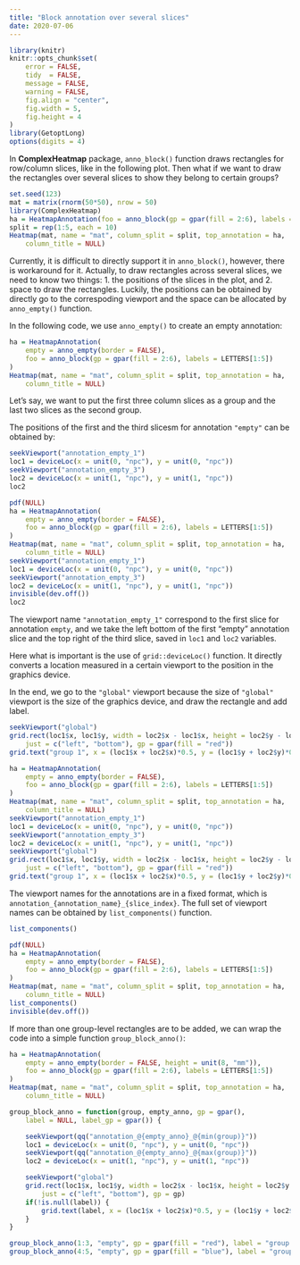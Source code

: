 ```yaml
---
title: "Block annotation over several slices"
date: 2020-07-06
---
```


```r
library(knitr)
knitr::opts_chunk$set(
    error = FALSE,
    tidy  = FALSE,
    message = FALSE,
    warning = FALSE,
    fig.align = "center",
    fig.width = 5,
    fig.height = 4
)
library(GetoptLong)
options(digits = 4)
```

In **ComplexHeatmap** package, `anno_block()` function draws rectangles for
row/column slices, like in the following plot. Then what if we want to draw the
rectangles over several slices to show they belong to certain groups?


```r
set.seed(123)
mat = matrix(rnorm(50*50), nrow = 50)
library(ComplexHeatmap)
ha = HeatmapAnnotation(foo = anno_block(gp = gpar(fill = 2:6), labels = LETTERS[1:5]))
split = rep(1:5, each = 10)
Heatmap(mat, name = "mat", column_split = split, top_annotation = ha, 
	column_title = NULL)
```

Currently, it is difficult to directly support it in `anno_block()`, however,
there is workaround for it. Actually, to draw rectangles across several
slices, we need to know two things: 1. the positions of the slices in the
plot, and 2. space to draw the rectangles. Luckily, the positions can be
obtained by directly go to the correspoding viewport and the space can be
allocated by `anno_empty()` function.

In the following code, we use `anno_empty()` to create an empty annotation:

```r
ha = HeatmapAnnotation(
	empty = anno_empty(border = FALSE),
	foo = anno_block(gp = gpar(fill = 2:6), labels = LETTERS[1:5])
)
Heatmap(mat, name = "mat", column_split = split, top_annotation = ha, 
	column_title = NULL)
```

Let's say, we want to put the first three column slices as a group and the last two
slices as the second group.

The positions of the first and the third slicesm for annotation `"empty"` can be obtained by:

```r
seekViewport("annotation_empty_1")
loc1 = deviceLoc(x = unit(0, "npc"), y = unit(0, "npc"))
seekViewport("annotation_empty_3")
loc2 = deviceLoc(x = unit(1, "npc"), y = unit(1, "npc"))
loc2
```

```r
pdf(NULL)
ha = HeatmapAnnotation(
	empty = anno_empty(border = FALSE),
	foo = anno_block(gp = gpar(fill = 2:6), labels = LETTERS[1:5])
)
Heatmap(mat, name = "mat", column_split = split, top_annotation = ha, 
	column_title = NULL)
seekViewport("annotation_empty_1")
loc1 = deviceLoc(x = unit(0, "npc"), y = unit(0, "npc"))
seekViewport("annotation_empty_3")
loc2 = deviceLoc(x = unit(1, "npc"), y = unit(1, "npc"))
invisible(dev.off())
loc2
```


The viewport name `"annotation_empty_1"` correspond to the first slice for
annotation `empty`, and we take the left bottom of the first "empty"
annotation slice and the top right of the third slice, saved in `loc1` and
`loc2` variables.

Here what is important is the use of `grid::deviceLoc()` function. It directly
converts a location measured in a certain viewport to the position in
the graphics device.

In the end, we go to the `"global"` viewport because the size of `"global"`
viewport is the size of the graphics device, and draw the rectangle and add
label.

```r
seekViewport("global")
grid.rect(loc1$x, loc1$y, width = loc2$x - loc1$x, height = loc2$y - loc1$y, 
	just = c("left", "bottom"), gp = gpar(fill = "red"))
grid.text("group 1", x = (loc1$x + loc2$x)*0.5, y = (loc1$y + loc2$y)*0.5)
```

```r
ha = HeatmapAnnotation(
	empty = anno_empty(border = FALSE),
	foo = anno_block(gp = gpar(fill = 2:6), labels = LETTERS[1:5])
)
Heatmap(mat, name = "mat", column_split = split, top_annotation = ha, 
	column_title = NULL)
seekViewport("annotation_empty_1")
loc1 = deviceLoc(x = unit(0, "npc"), y = unit(0, "npc"))
seekViewport("annotation_empty_3")
loc2 = deviceLoc(x = unit(1, "npc"), y = unit(1, "npc"))
seekViewport("global")
grid.rect(loc1$x, loc1$y, width = loc2$x - loc1$x, height = loc2$y - loc1$y, 
	just = c("left", "bottom"), gp = gpar(fill = "red"))
grid.text("group 1", x = (loc1$x + loc2$x)*0.5, y = (loc1$y + loc2$y)*0.5)
```

The viewport names for the annotations are in a fixed format, which is
`annotation_{annotation_name}_{slice_index}`. The full set of viewport names
can be obtained by `list_components()` function.

```r
list_components()
```

```r
pdf(NULL)
ha = HeatmapAnnotation(
	empty = anno_empty(border = FALSE),
	foo = anno_block(gp = gpar(fill = 2:6), labels = LETTERS[1:5])
)
Heatmap(mat, name = "mat", column_split = split, top_annotation = ha, 
	column_title = NULL)
list_components()
invisible(dev.off())
```

If more than one group-level rectangles are to be added, we can wrap the code
into a simple function `group_block_anno()`:

```r
ha = HeatmapAnnotation(
	empty = anno_empty(border = FALSE, height = unit(8, "mm")),
	foo = anno_block(gp = gpar(fill = 2:6), labels = LETTERS[1:5])
)
Heatmap(mat, name = "mat", column_split = split, top_annotation = ha, 
	column_title = NULL)

group_block_anno = function(group, empty_anno, gp = gpar(), 
	label = NULL, label_gp = gpar()) {

	seekViewport(qq("annotation_@{empty_anno}_@{min(group)}"))
	loc1 = deviceLoc(x = unit(0, "npc"), y = unit(0, "npc"))
	seekViewport(qq("annotation_@{empty_anno}_@{max(group)}"))
	loc2 = deviceLoc(x = unit(1, "npc"), y = unit(1, "npc"))

	seekViewport("global")
	grid.rect(loc1$x, loc1$y, width = loc2$x - loc1$x, height = loc2$y - loc1$y, 
		just = c("left", "bottom"), gp = gp)
	if(!is.null(label)) {
		grid.text(label, x = (loc1$x + loc2$x)*0.5, y = (loc1$y + loc2$y)*0.5, gp = label_gp)
	}
}

group_block_anno(1:3, "empty", gp = gpar(fill = "red"), label = "group 1")
group_block_anno(4:5, "empty", gp = gpar(fill = "blue"), label = "group 2")
```
